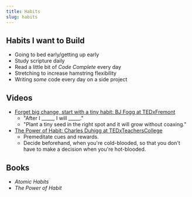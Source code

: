```yaml
---
title: Habits
slug: habits
---
```


## Habits I want to Build

- Going to bed early/getting up early
- Study scripture daily
- Read a little bit of _Code Complete_ every day
- Stretching to increase hamstring flexibility
- Writing _some_ code every day on a side project

## Videos

- [Forget big change, start with a tiny habit: BJ Fogg at TEDxFremont](https://youtu.be/AdKUJxjn-R8)
  - "After I _____, I will _____."
  - "Plant a tiny seed in the right spot and it will grow without coaxing."
- [The Power of Habit: Charles Duhigg at TEDxTeachersCollege](https://youtu.be/OMbsGBlpP30)
  - Premeditate cues and rewards.
  - Decide beforehand, when you're cold-blooded, so that you don't have to make a decision when you're hot-blooded.

## Books

- _Atomic Habits_
- _The Power of Habit_